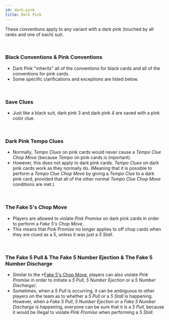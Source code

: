 ```yaml
---
id: dark-pink
title: Dark Pink
---
```


These conventions apply to any variant with a dark pink (touched by all ranks and one of each) suit.

<br />

### Black Conventions & Pink Conventions

- Dark Pink "inherits" all of the conventions for black cards and all of the conventions for pink cards.
- Some specific clarifications and exceptions are listed below.

<br />

### Save Clues

- Just like a black suit, dark pink 3 and dark pink 4 are saved with a pink color clue.

<br />

### Dark Pink Tempo Clues

- Normally, _Tempo Clues_ on pink cards would never cause a _Tempo Clue Chop Move_ (because _Tempo_ on pink cards is important).
- However, this does not apply to dark pink cards. _Tempo Clues_ on dark pink cards work as they normally do. (Meaning that it is possible to perform a _Tempo Clue Chop Move_ by giving a _Tempo Clue_ to a dark pink card, provided that all of the other normal _Tempo Clue Chop Move_ conditions are met.)

<br />

### The Fake 5's Chop Move

- Players are allowed to violate _Pink Promise_ on dark pink cards in order to perform a _Fake 5's Chop Move_.
- This means that _Pink Promise_ no longer applies to off chop cards when they are clued as a 5, unless it was just a _5 Stall_.

<br />

### The Fake 5 Pull & The Fake 5 Number Ejection & The Fake 5 Number Discharge

- Similar to the *[Fake 5's Chop Move](#the-fake-5s-chop-move), players can also violate *Pink Promise* in order to initiate a *5 Pull*, *5 Number Ejection* or a *5 Number Discharge*/.
- Sometimes, when a _5 Pull_ is occurring, it can be ambiguous to other players on the team as to whether a _5 Pull_ or a _5 Stall_ is happening. However, when a _Fake 5 Pull_, _5 Number Ejection_ or a _Fake 5 Number Discharge_ is happening, everyone can be sure that it is a _5 Pull_, because it would be illegal to violate _Pink Promise_ when performing a _5 Stall_.
